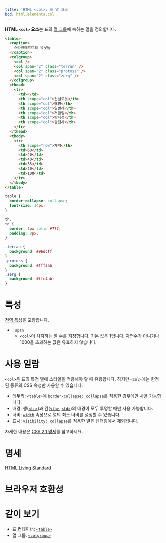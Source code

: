 ```yaml
---
title: 'HTML <col>: 표 열 요소'
bcd: html.elements.col
---
```


**HTML `<col>` 요소**는 표의 [열 그룹](./colgroup)에 속하는 열을 정의합니다.

<HTMLDemo height={180}>

```html
<table>
  <caption>
    스타크래프트의 유닛들
  </caption>
  <colgroup>
    <col />
    <col span="2" class="terran" />
    <col span="2" class="protoss" />
    <col span="2" class="zerg" />
  </colgroup>
  <thead>
    <tr>
      <td></td>
      <th scope="col">건설로봇</th>
      <th scope="col">해병</th>
      <th scope="col">일벌레</th>
      <th scope="col">저글링</th>
      <th scope="col">탐사정</th>
      <th scope="col">광전사</th>
    </tr>
  </thead>
  <tbody>
    <tr>
      <th scope="row">체력</th>
      <td>60</td>
      <td>40</td>
      <td>40</td>
      <td>35</td>
      <td>20</td>
      <td>100</td>
    </tr>
  </tbody>
</table>
```

```css
table {
  border-collapse: collapse;
  font-size: 14px;
}

th,
td {
  border: 1px solid #777;
  padding: 8px;
}

.terran {
  background: #96dcff
}
.protoss {
  background: #fff2ab
}
.zerg {
  background: #ffc4ab;
}
```

</HTMLDemo>

# 특성

[전역 특성](/docs/Web/HTML/Global_attributes)을 포함합니다.

- : `span`
  - `<col>`이 차지하는 열 수를 지정합니다. 기본 값은 1입니다. 자연수가 아니거나 1000을 초과하는 값은 유효하지 않습니다.

# 사용 일람

`<col>`은 표의 특정 열에 스타일을 적용해야 할 때 유용합니다. 하지만 `<col>`에는 한정된 종류의 CSS 속성만 사용할 수 있습니다.

- 테두리: [`<table>`](./table)에 [`border-collapse: collapse`](https://developer.mozilla.org/en-US/docs/Web/CSS/border-collapse)를 적용한 경우에만 사용 가능합니다.
- 배경: 행([`<tr>`](./tr))과 칸([`<th>`](./th), [`<td>`](./td))의 배경이 모두 투명할 때만 사용 가능합니다.
- 너비: [`width`](https://developer.mozilla.org/ko/docs/Web/CSS/width) 속성으로 열의 최소 너비를 설정할 수 있습니다.
- 표시: [`visibility: collapse`](https://developer.mozilla.org/en-US/docs/Web/CSS/visibility)를 적용한 열은 렌더링에서 제외됩니다.

자세한 내용은 [CSS 2.1 명세](https://www.w3.org/TR/CSS21/tables.html#columns)를 참고하세요.

# 명세

[HTML Living Standard](https://html.spec.whatwg.org/multipage/tables.html#the-col-element)

# 브라우저 호환성

<BrowserCompat data={props.bcd} />

# 같이 보기

- 표 컨테이너: [`<table>`](./table)
- 열 그룹: [`<colgroup>`](./colgroup)
